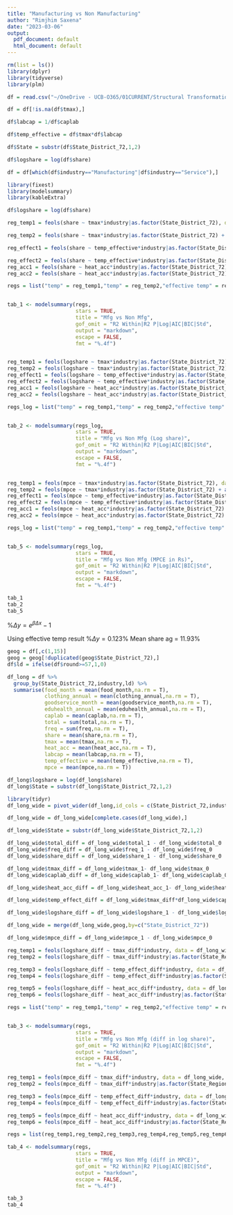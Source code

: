 ```yaml
---
title: "Manufacturing vs Non Manufacturing"
author: "Rimjhim Saxena"
date: "2023-03-06"
output:
  pdf_document: default
  html_document: default
---
```


```r
rm(list = ls())
library(dplyr)
library(tidyverse)
library(plm)

df = read.csv("~/OneDrive - UCB-O365/01CURRENT/Structural Transformation Climate Change India/Data/06Final/final-wgeog-temp.csv")

df = df[!is.na(df$tmax),]

df$labcap = 1/df$caplab

df$temp_effective = df$tmax*df$labcap

df$State = substr(df$State_District_72,1,2)

df$logshare = log(df$share)

df = df[which(df$industry=="Manufacturing"|df$industry=="Service"),]
```


```r
library(fixest)
library(modelsummary)
library(kableExtra)

df$logshare = log(df$share)

reg_temp1 = feols(share ~ tmax*industry|as.factor(State_District_72), data = df, cluster = c("State_District_72"))

reg_temp2 = feols(share ~ tmax*industry|as.factor(State_District_72) + as.factor(State)^as.factor(round), data = df, cluster = c("State_District_72"))

reg_effect1 = feols(share ~ temp_effective*industry|as.factor(State_District_72), data = df, cluster = c("State_District_72"))

reg_effect2 = feols(share ~ temp_effective*industry|as.factor(State_District_72) + as.factor(State)^as.factor(round), data = df, cluster = c("State_District_72"))
reg_acc1 = feols(share ~ heat_acc*industry|as.factor(State_District_72) , data = df, cluster = c("State_District_72"))
reg_acc2 = feols(share ~ heat_acc*industry|as.factor(State_District_72) + as.factor(State)^as.factor(round), data = df, cluster = c("State_District_72"))

regs = list("temp" = reg_temp1,"temp" = reg_temp2,"effective temp" = reg_effect1, "effective temp" = reg_effect2,"heat accumulation" = reg_acc1,"heat accumulation" = reg_acc2)


tab_1 <- modelsummary(regs,
                      stars = TRUE,
                      title = "Mfg vs Non Mfg",
                      gof_omit = "R2 Within|R2 P|Log|AIC|BIC|Std",
                      output = "markdown",
                      escape = FALSE,
                      fmt = "%.4f")


reg_temp1 = feols(logshare ~ tmax*industry|as.factor(State_District_72), data = df, cluster = c("State_District_72"))
reg_temp2 = feols(logshare ~ tmax*industry|as.factor(State_District_72) + as.factor(State)^as.factor(round), data = df, cluster = c("State_District_72"))
reg_effect1 = feols(logshare ~ temp_effective*industry|as.factor(State_District_72), data = df, cluster = c("State_District_72"))
reg_effect2 = feols(logshare ~ temp_effective*industry|as.factor(State_District_72) + as.factor(State)^as.factor(round), data = df, cluster = c("State_District_72"))
reg_acc1 = feols(logshare ~ heat_acc*industry|as.factor(State_District_72) , data = df, cluster = c("State_District_72"))
reg_acc2 = feols(logshare ~ heat_acc*industry|as.factor(State_District_72) + as.factor(State)^as.factor(round), data = df, cluster = c("State_District_72"))

regs_log = list("temp" = reg_temp1,"temp" = reg_temp2,"effective temp" = reg_effect1, "effective temp" = reg_effect2,"heat accumulation" = reg_acc1,"heat accumulation" = reg_acc2)


tab_2 <- modelsummary(regs_log,
                      stars = TRUE,
                      title = "Mfg vs Non Mfg (Log share)",
                      gof_omit = "R2 Within|R2 P|Log|AIC|BIC|Std",
                      output = "markdown",
                      escape = FALSE,
                      fmt = "%.4f")


reg_temp1 = feols(mpce ~ tmax*industry|as.factor(State_District_72), data = df, cluster = c("State_District_72"))
reg_temp2 = feols(mpce ~ tmax*industry|as.factor(State_District_72) + as.factor(State)^as.factor(round), data = df, cluster = c("State_District_72"))
reg_effect1 = feols(mpce ~ temp_effective*industry|as.factor(State_District_72), data = df, cluster = c("State_District_72"))
reg_effect2 = feols(mpce ~ temp_effective*industry|as.factor(State_District_72) + as.factor(State)^as.factor(round), data = df, cluster = c("State_District_72"))
reg_acc1 = feols(mpce ~ heat_acc*industry|as.factor(State_District_72) , data = df, cluster = c("State_District_72"))
reg_acc2 = feols(mpce ~ heat_acc*industry|as.factor(State_District_72) + as.factor(State)^as.factor(round), data = df, cluster = c("State_District_72"))

regs_log = list("temp" = reg_temp1,"temp" = reg_temp2,"effective temp" = reg_effect1, "effective temp" = reg_effect2,"heat accumulation" = reg_acc1,"heat accumulation" = reg_acc2)


tab_5 <- modelsummary(regs_log,
                      stars = TRUE,
                      title = "Mfg vs Non Mfg (MPCE in Rs)",
                      gof_omit = "R2 Within|R2 P|Log|AIC|BIC|Std",
                      output = "markdown",
                      escape = FALSE,
                      fmt = "%.4f")
```


\tiny
```r
tab_1
tab_2
tab_5
```

$\%\Delta y = e^{\beta \Delta x}-1$

Using effective temp result $\%\Delta y = 0.123 \%$
Mean share ag = 11.93%



```r
geog = df[,c(1,15)]
geog = geog[!duplicated(geog$State_District_72),]
df$ld = ifelse(df$round>=57,1,0)

df_long = df %>% 
  group_by(State_District_72,industry,ld) %>% 
  summarise(food_month = mean(food_month,na.rm = T),
            clothing_annual = mean(clothing_annual,na.rm = T),
            goodservice_month = mean(goodservice_month,na.rm = T),
            eduhealth_annual = mean(eduhealth_annual,na.rm = T),
            caplab = mean(caplab,na.rm = T),
            total = sum(total,na.rm = T),
            freq = sum(freq,na.rm = T),
            share = mean(share,na.rm = T),
            tmax = mean(tmax,na.rm = T),
            heat_acc = mean(heat_acc,na.rm = T),
            labcap = mean(labcap,na.rm = T),
            temp_effective = mean(temp_effective,na.rm = T),
            mpce = mean(mpce,na.rm = T))

df_long$logshare = log(df_long$share)
df_long$State = substr(df_long$State_District_72,1,2)

library(tidyr)
df_long_wide = pivot_wider(df_long,id_cols = c(State_District_72,industry),names_from = ld,values_from = c(food_month,clothing_annual,goodservice_month,eduhealth_annual,caplab,total,freq,share,tmax,heat_acc,labcap,logshare,mpce))

df_long_wide = df_long_wide[complete.cases(df_long_wide),]
```



```r
df_long_wide$State = substr(df_long_wide$State_District_72,1,2)

df_long_wide$total_diff = df_long_wide$total_1 - df_long_wide$total_0
df_long_wide$freq_diff = df_long_wide$freq_1 - df_long_wide$freq_0
df_long_wide$share_diff = df_long_wide$share_1 - df_long_wide$share_0

df_long_wide$tmax_diff = df_long_wide$tmax_1- df_long_wide$tmax_0
df_long_wide$caplab_diff = df_long_wide$caplab_1- df_long_wide$caplab_0

df_long_wide$heat_acc_diff = df_long_wide$heat_acc_1- df_long_wide$heat_acc_0

df_long_wide$temp_effect_diff = df_long_wide$tmax_diff*df_long_wide$caplab_diff

df_long_wide$logshare_diff = df_long_wide$logshare_1 - df_long_wide$logshare_0

df_long_wide = merge(df_long_wide,geog,by=c("State_District_72"))

df_long_wide$mpce_diff = df_long_wide$mpce_1 - df_long_wide$mpce_0
```


```r
reg_temp1 = feols(logshare_diff ~ tmax_diff*industry, data = df_long_wide, cluster = c("State_Region"))
reg_temp2 = feols(logshare_diff ~ tmax_diff*industry|as.factor(State_Region), data = df_long_wide, cluster = c("State_Region"))

reg_temp3 = feols(logshare_diff ~ temp_effect_diff*industry, data = df_long_wide, cluster = c("State_Region"))
reg_temp4 = feols(logshare_diff ~ temp_effect_diff*industry|as.factor(State_Region), data = df_long_wide, cluster = c("State_Region"))

reg_temp5 = feols(logshare_diff ~ heat_acc_diff*industry, data = df_long_wide, cluster = c("State_Region"))
reg_temp6 = feols(logshare_diff ~ heat_acc_diff*industry|as.factor(State_Region), data = df_long_wide, cluster = c("State_Region"))

regs = list("temp" = reg_temp1,"temp" = reg_temp2,"effective temp" = reg_temp3, "effective temp" = reg_temp4,"heat accumulation" = reg_temp5,"heat accumulation" = reg_temp6)


tab_3 <- modelsummary(regs,
                      stars = TRUE,
                      title = "Mfg vs Non Mfg (diff in log share)",
                      gof_omit = "R2 Within|R2 P|Log|AIC|BIC|Std",
                      output = "markdown",
                      escape = FALSE,
                      fmt = "%.4f")

reg_temp1 = feols(mpce_diff ~ tmax_diff*industry, data = df_long_wide, cluster = c("State_Region"))
reg_temp2 = feols(mpce_diff ~ tmax_diff*industry|as.factor(State_Region), data = df_long_wide, cluster = c("State_Region"))

reg_temp3 = feols(mpce_diff ~ temp_effect_diff*industry, data = df_long_wide, cluster = c("State_Region"))
reg_temp4 = feols(mpce_diff ~ temp_effect_diff*industry|as.factor(State_Region), data = df_long_wide, cluster = c("State_Region"))

reg_temp5 = feols(mpce_diff ~ heat_acc_diff*industry, data = df_long_wide, cluster = c("State_Region"))
reg_temp6 = feols(mpce_diff ~ heat_acc_diff*industry|as.factor(State_Region), data = df_long_wide, cluster = c("State_Region"))

regs = list(reg_temp1,reg_temp2,reg_temp3,reg_temp4,reg_temp5,reg_temp6)

tab_4 <- modelsummary(regs,
                      stars = TRUE,
                      title = "Mfg vs Non Mfg (diff in MPCE)",
                      gof_omit = "R2 Within|R2 P|Log|AIC|BIC|Std",
                      output = "markdown",
                      escape = FALSE,
                      fmt = "%.4f")
```

\tiny
```r
tab_3
tab_4
```


